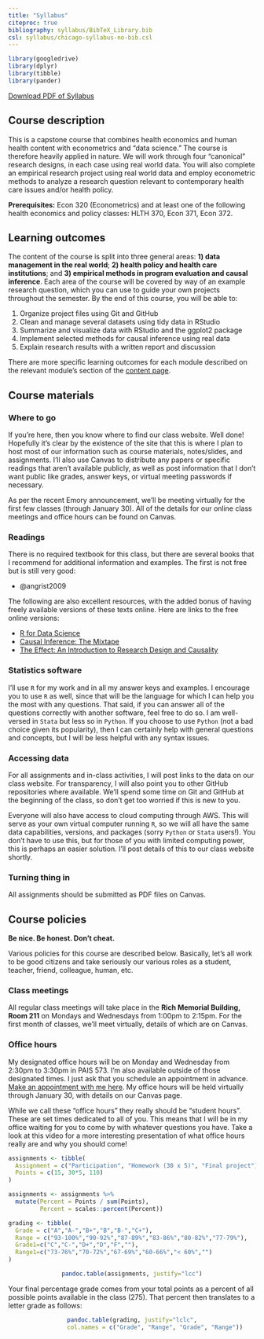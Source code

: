 ```yaml
---
title: "Syllabus"
citeproc: true
bibliography: syllabus/BibTeX_Library.bib
csl: syllabus/chicago-syllabus-no-bib.csl
---
```


```r
library(googledrive)
library(dplyr)
library(tibble)
library(pander)
```

<p><a class="btn btn-primary btn-lg" target="_blank" href="https://imccart.github.io/econ771-fall2022/syllabus/syllabus-771.pdf" role="button"><i class="far fa-file-pdf"></i> Download PDF of Syllabus</a></p>

## Course description

This is a capstone course that combines health economics and human health content with econometrics and "data science." The course is therefore heavily applied in nature. We will work through four "canonical" research designs, in each case using real world data. You will also complete an empirical research project using real world data and employ econometric methods to analyze a research question relevant to contemporary health care issues and/or health policy. 

**Prerequisites:** Econ 320 (Econometrics) and at least one of the following health economics and policy classes: HLTH 370, Econ 371, Econ 372.


## Learning outcomes

The content of the course is split into three general areas: **1) data management in the real world**; **2) health policy and health care institutions**; and **3) empirical methods in program evaluation and causal inference**. Each area of the course will be covered by way of an example research question, which you can use to guide your own projects throughout the semester. By the end of this course, you will be able to:

1. Organize project files using Git and GitHub
2. Clean and manage several datasets using tidy data in RStudio
3. Summarize and visualize data with RStudio and the ggplot2 package
4. Implement selected methods for causal inference using real data
5. Explain research results with a written report and discussion

There are more specific learning outcomes for each module described on the relevant module's section of the [content page](/content/).


## Course materials

### Where to go
If you're here, then you know where to find our class website. Well done! Hopefully it's clear by the existence of the site that this is where I plan to host most of our information such as course materials, notes/slides, and assignments. I'll also use Canvas to distribute any papers or specific readings that aren't available publicly, as well as post information that I don't want public like grades, answer keys, or virtual meeting passwords if necessary.

As per the recent Emory announcement, we'll be meeting virtually for the first few classes (through January 30). All of the details for our online class meetings and office hours can be found on Canvas.

### Readings
There is no required textbook for this class, but there are several books that I recommend for additional information and examples. The first is not free but is still very good: 

  - @angrist2009

The following are also excellent resources, with the added bonus of having freely available versions of these texts online. Here are links to the free online versions:

  - [R for Data Science](https://r4ds.had.co.nz/)
  - [Causal Inference: The Mixtape](https://mixtape.scunning.com/)
  - [The Effect: An Introduction to Research Design and Causality](https://theeffectbook.net/)

  
### Statistics software
I'll use `R` for my work and in all my answer keys and examples. I encourage you to use `R` as well, since that will be the language for which I can help you the most with any questions. That said, if you can answer all of the questions correctly with another software, feel free to do so. I am well-versed in `Stata` but less so in `Python`. If you choose to use `Python` (not a bad choice given its popularity), then I can certainly help with general questions and concepts, but I will be less helpful with any syntax issues.


### Accessing data
For all assignments and in-class activities, I will post links to the data on our class website. For transparency, I will also point you to other GitHub repositories where available. We'll spend some time on Git and GitHub at the beginning of the class, so don't get too worried if this is new to you. 

Everyone will also have access to cloud computing through AWS. This will serve as your own virtual computer running `R`, so we will all have the same data capabilities, versions, and packages (sorry `Python` or `Stata` users!). You don’t have to use this, but for those of you with limited computing power, this is perhaps an easier solution. I'll post details of this to our class website shortly.


### Turning thing in
All assignments should be submitted as PDF files on Canvas.


## Course policies

**Be nice. Be honest. Don't cheat.**

Various policies for this course are described below. Basically, let's all work to be good citizens and take seriously our various roles as a student, teacher, friend, colleague, human, etc.

### Class meetings

All regular class meetings will take place in the **Rich Memorial Building, Room 211** on Mondays and Wednesdays from 1:00pm to 2:15pm. For the first month of classes, we'll meet virtually, details of which are on Canvas.

### Office hours

My designated office hours will be on Monday and Wednesday from 2:30pm to 3:30pm in PAIS 573. I'm also available outside of those designated times. I just ask that you schedule an appointment in advance. [Make an appointment with me here](https://mccarthy-meetings.youcanbook.me/). My office hours will be held virtually through January 30, with details on our Canvas page.

While we call these "office hours" they really should be "student hours". These are set times dedicated to all of you. This means that I will be in my office waiting for you to come by with whatever questions you have. Take a look at this video for a more interesting presentation of what office hours really are and why you should come!


```r
assignments <- tibble(
  Assignment = c("Participation", "Homework (30 x 5)", "Final project"),  
  Points = c(15, 30*5, 110)
)

assignments <- assignments %>%
  mutate(Percent = Points / sum(Points),
         Percent = scales::percent(Percent))

grading <- tibble(
  Grade = c("A","A-","B+","B","B-","C+"),
  Range = c("93-100%","90-92%","87-89%","83-86%","80-82%","77-79%"),
  Grade1=c("C","C-","D+","D","F",""),
  Range1=c("73-76%","70-72%","67-69%","60-66%","< 60%","")
)
```

<center>

```r
pandoc.table(assignments, justify="lcc")
```

</center>

Your final percentage grade comes from your total points as a percent of all possible points available in the class (275). That percent then translates to a letter grade as follows:

<center>

```r
pandoc.table(grading, justify="lclc",
             col.names = c("Grade", "Range", "Grade", "Range"))
```

</center>